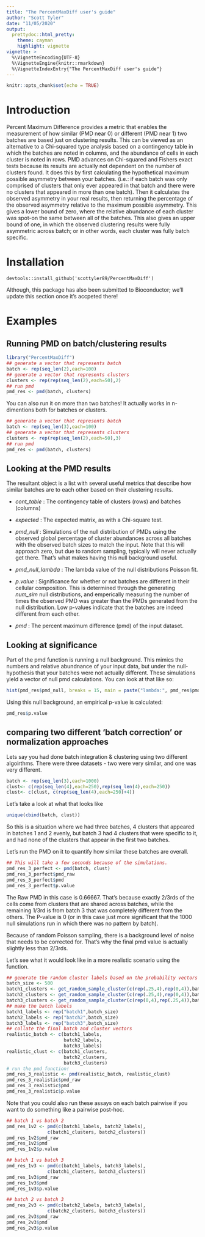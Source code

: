 ```yaml
---
title: "The PercentMaxDiff user's guide"
author: "Scott Tyler"
date: "11/05/2020"
output: 
  prettydoc::html_pretty:
    theme: cayman
    highlight: vignette
vignette: >
  %\VignetteEncoding{UTF-8}
  %\VignetteEngine{knitr::rmarkdown}
  %\VignetteIndexEntry{"The PercentMaxDiff user's guide"}
---
```


```r
knitr::opts_chunk$set(echo = TRUE)
```

# Introduction

Percent Maximum Difference provides a metric that enables the measurement of how similar (PMD near 0) or different (PMD near 1) two batches are based just on clustering results. This can be viewed as an alternative to a Chi-squared type analysis based on a contingency table in which the batches are noted in columns, and the abundance of cells in each cluster is noted in rows. PMD advances on Chi-squared and Fishers exact tests because its results are actually not dependent on the number of clusters found. It does this by first calculating the hypothetical maximum possible asymmetry between your batches. (i.e.: if each batch was only comprised of clusters that only ever appeared in that batch and there were no clusters that appeared in more than one batch). Then it calculates the observed asymmetry in your real results, then returning the percentage of the observed asymmetry relative to the maximum possible asymmetry. This gives a lower bound of zero, where the relative abundance of each cluster was spot-on the same between all of the batches. This also gives an upper bound of one, in which the observed clustering results were fully asymmetric across batch; or in other words, each cluster was fully batch specific.


# Installation

`devtools::install_github('scottyler89/PercentMaxDiff')`

Although, this package has also been submitted to Bioconductor; we'll update this section once it's accpeted there!


# Examples
## Running PMD on batch/clustering results

```r
library("PercentMaxDiff")
## generate a vector that represents batch
batch <- rep(seq_len(2),each=100)
## generate a vector that represents clusters
clusters <- rep(rep(seq_len(2),each=50),2)
## run pmd
pmd_res <- pmd(batch, clusters)
```

You can also run it on more than two batches! It actually works in n-dimentions both for batches or clusters.

```r
## generate a vector that represents batch
batch <- rep(seq_len(3),each=100)
## generate a vector that represents clusters
clusters <- rep(rep(seq_len(2),each=50),3)
## run pmd
pmd_res <- pmd(batch, clusters)
```

## Looking at the PMD results

The resultant object is a list with several useful metrics that describe how similar batches are to each other based on their clustering results.

* _*cont_table*_ : The contingency table of clusters (rows) and batches (columns)

* _*expected*_ : The expected matrix, as with a Chi-square test.

*  _*pmd_null*_ : Simulations of the null distribution of PMDs using the observed global percentage of cluster abundances across all batches with the observed batch sizes to match the input. Note that this will approach zero, but due to random sampling, typically will never actually get there. That's what makes having this null background useful.

* _*pmd_null_lambda*_ : The lambda value of the null distributions Poisson fit. 

* _*p.value*_ : Significance for whether or not batches are different in their cellular composition. This is determined through the generating *num_sim* null distributions, and emperically measuring the number of times the observed PMD was greater than the PMDs generated from the null distribution. Low p-values indicate that the batches are indeed different from each other.

* _*pmd*_ : The percent maximum difference (pmd) of the input dataset.



## Looking at significance

Part of the pmd function is running a null background. This mimics the numbers and relative abundnance of your input data, but under the null-hypothesis that your batches were not actually different. These simulations yield a vector of null pmd calculations. You can look at that like so:

```r
hist(pmd_res$pmd_null, breaks = 15, main = paste("lambda:", pmd_res$pmd_null_lambda))
```

Using this null background, an empirical p-value is calculated:


```r
pmd_res$p.value
```

## comparing two different 'batch correction' or normalization approaches

Lets say you had done batch integration & clustering using two different algoirthms. There were three datasets - two were very similar, and one was very different. 


```r
batch <- rep(seq_len(3),each=1000)
clust<- c(rep(seq_len(4),each=250),rep(seq_len(4),each=250))
clust<- c(clust, c(rep(seq_len(4),each=250)+4))
```

Let's take a look at what that looks like

```r
unique(cbind(batch, clust))
```

So this is a situation where we had three batches, 4 clusters that appeared in batches 1 and 2 evenly, but batch 3 had 4 clusters that were specific to it, and had none of the clusters that appear in the first two batches.

Let's run the PMD on it to quantify how similar these batches are overall.

```r
## This will take a few seconds because of the simulations.
pmd_res_3_perfect <- pmd(batch, clust)
pmd_res_3_perfect$pmd_raw
pmd_res_3_perfect$pmd
pmd_res_3_perfect$p.value
```

The Raw PMD in this case is 0.66667. That's because exactly 2/3rds of the cells come from clusters that are shared across batches, while the remaining 1/3rd is from batch 3 that was completely different from the others. The P-value is 0 (or in this case just more significant that the 1000 null simulations run in which there was no pattern by batch).

Because of random Poisson sampling, there is a background level of noise that needs to be corrected for. That's why the final pmd value is actually slightly less than 2/3rds.

Let's see what it would look like in a more realistic scenario using the \code{get_random_sample_cluster} function.

```r
## generate the random cluster labels based on the probability vectors fed into the first argument
batch_size <- 500
batch1_clusters <- get_random_sample_cluster(c(rep(.25,4),rep(0,4)),batch_size)
batch2_clusters <- get_random_sample_cluster(c(rep(.25,4),rep(0,4)),batch_size)
batch3_clusters <- get_random_sample_cluster(c(rep(0,4),rep(.25,4)),batch_size)
## make the batch labels
batch1_labels <- rep("batch1",batch_size)
batch2_labels <- rep("batch2",batch_size)
batch3_labels <- rep("batch3",batch_size)
## collate the final batch and cluster vectors
realistic_batch <- c(batch1_labels,
                     batch2_labels,
                     batch3_labels)
realistic_clust <- c(batch1_clusters,
                     batch2_clusters,
                     batch3_clusters)
# run the pmd function!
pmd_res_3_realistic <- pmd(realistic_batch, realistic_clust)
pmd_res_3_realistic$pmd_raw
pmd_res_3_realistic$pmd
pmd_res_3_realistic$p.value
```

Note that you could also run these assays on each batch pairwise if you want to do something like a pairwise post-hoc.


```r
## batch 1 vs batch 2 
pmd_res_1v2 <- pmd(c(batch1_labels, batch2_labels),
               c(batch1_clusters, batch2_clusters))
pmd_res_1v2$pmd_raw
pmd_res_1v2$pmd
pmd_res_1v2$p.value

## batch 1 vs batch 3
pmd_res_1v3 <- pmd(c(batch1_labels, batch3_labels),
               c(batch1_clusters, batch3_clusters))
pmd_res_1v3$pmd_raw
pmd_res_1v3$pmd
pmd_res_1v3$p.value

## batch 2 vs batch 3
pmd_res_2v3 <- pmd(c(batch2_labels, batch3_labels),
               c(batch2_clusters, batch3_clusters))
pmd_res_2v3$pmd_raw
pmd_res_2v3$pmd
pmd_res_2v3$p.value
```


